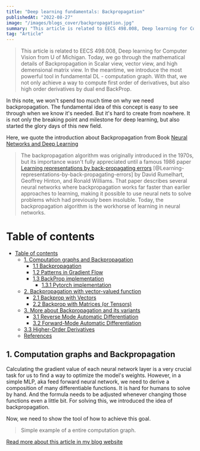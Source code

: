 ```yaml
---
title: "Deep learning fundamentals: Backpropagation"
publishedAt: "2022-08-27"
image: "/images/blogs_cover/backpropagation.jpg"
summary: "This article is related to EECS 498.008, Deep learning for Computer Vision from U of Michigan. Today, we go through the mathematical details of Backpropagation in Scalar view, vector view, and high demensional matrix view. In the meantime, we introduce the most powerful tool in fundamental DL - computation graph. With that, we not only achieve a way to compute first order of derivatives but also high order derivatives by dual end BackProp. "
tag: "Article"
---
```


> This article is related to EECS 498.008, Deep learning for Computer Vision from U of Michigan. Today, we go through the mathematical details of Backpropagation in Scalar view, vector view, and high demensional matrix view. In the meantime, we introduce the most powerful tool in fundamental DL - computation graph. With that, we not only achieve a way to compute first order of derivatives, but also high order derivatives by dual end BackProp. 


In this note, we won't spend too much time on why we need backpropagation. The fundamental idea of this concept is easy to see through when we know it's needed. But it's hard to create from nowhere. It is not only the breaking point and milestone for deep learning, but also started the glory days of this new field. 

Here, we quote the introduction about Backpropagation from Book [Neural Networks and Deep Learning](http://neuralnetworksanddeeplearning.com/)

>The backpropagation algorithm was originally introduced in the 1970s, but its importance wasn't fully appreciated until a famous 1986 paper [Learning representations by back-propagating errors](https://www.nature.com/articles/323533a0#citeas) [@Learning-representations-by-back-propagating-errors] by David Rumelhart, Geoffrey Hinton, and Ronald Williams. That paper describes several neural networks where backpropagation works far faster than earlier approaches to learning, making it possible to use neural nets to solve problems which had previously been insoluble. Today, the backpropagation algorithm is the workhorse of learning in neural networks.


# Table of contents

- [Table of contents](#table-of-contents)
  - [1. Computation graphs and Backpropagation](#1-computation-graphs-and-backpropagation)
    - [1.1 Backpropagation](#11-backpropagation)
    - [1.2 Patterns in Gradient Flow](#12-patterns-in-gradient-flow)
    - [1.3 BackProp implementation](#13-backprop-implementation)
      - [1.3.1 Pytorch implementation](#131-pytorch-implementation)
  - [2. Backpropagation with vector-valued function](#2-backpropagation-with-vector-valued-function)
    - [2.1 Backprop with Vectors](#21-backprop-with-vectors)
    - [2.2 Backprop with Matrices (or Tensors)](#22-backprop-with-matrices-or-tensors)
  - [3. More about Backpropagation and its variants](#3-more-about-backpropagation-and-its-variants)
    - [3.1 Reverse Mode Automatic Differentiation](#31-reverse-mode-automatic-differentiation)
    - [3.2 Forward-Mode Automatic Differentiation](#32-forward-mode-automatic-differentiation)
  - [3.3 Higher-Order Derivatives](#33-higher-order-derivatives)
  - [References](#references)



## 1. Computation graphs and Backpropagation

Calculating the gradient value of each neural network layer is a very crucial task for us to find a way to optimize the model's weights. However, in a simple MLP, aka feed forward neural network, we need to derive a composition of many differentiable functions. It is hard for humans to solve by hand. And the formula needs to be adjusted whenever changing those functions even a little bit. For solving this, we introduced the idea of backpropagation. 

Now, we need to show the tool of how to achieve this goal. 

> Simple example of a entire computation graph.



[Read more about this article in my blog website](https://ethansblog.vercel.app/blog/Fundamentals/deep-learning-fundamentals-backpropagation)